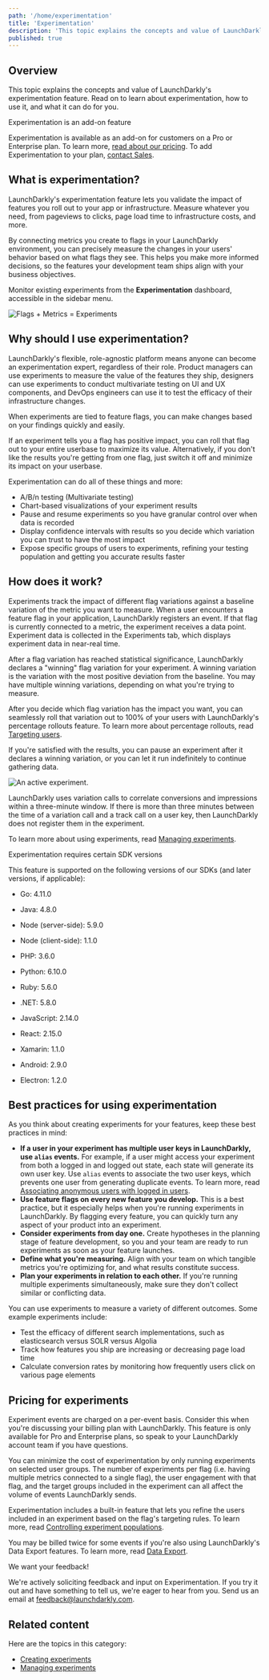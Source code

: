 ```yaml
---
path: '/home/experimentation'
title: 'Experimentation'
description: 'This topic explains the concepts and value of LaunchDarkly''s experimentation feature. In LaunchDarkly, the combination of metrics and flags is an experiment. Experiments let you measure the effect of flags on users by mapping them to the metrics your team cares about.'
published: true
---
```


## Overview

This topic explains the concepts and value of LaunchDarkly's experimentation feature. Read on to learn about experimentation, how to use it, and what it can do for you.

<Callout intent="primary">
  <CalloutTitle>Experimentation is an add-on feature</CalloutTitle>
  <CalloutDescription>

Experimentation is available as an add-on for customers on a Pro or Enterprise plan. To learn more, [read about our pricing](https://launchdarkly.com/pricing/). To add Experimentation to your plan, [contact Sales](https://launchdarkly.com/contact-sales/).

  </CalloutDescription>
</Callout>

## What is experimentation?

LaunchDarkly's experimentation feature lets you validate the impact of features you roll out to your app or infrastructure. Measure whatever you need, from pageviews to clicks, page load time to infrastructure costs, and more.

By connecting metrics you create to flags in your LaunchDarkly environment, you can precisely measure the changes in your users' behavior based on what flags they see. This helps you make more informed decisions, so the features your development team ships align with your business objectives.

Monitor existing experiments from the **Experimentation** dashboard, accessible in the sidebar menu.

![Flags + Metrics = Experiments](../../images/experiment-splash-image.png)

## Why should I use experimentation?

LaunchDarkly's flexible, role-agnostic platform means anyone can become an experimentation expert, regardless of their role. Product managers can use experiments to measure the value of the features they ship, designers can use experiments to conduct multivariate testing on UI and UX components, and DevOps engineers can use it to test the efficacy of their infrastructure changes.

When experiments are tied to feature flags, you can make changes based on your findings quickly and easily.

If an experiment tells you a flag has positive impact, you can roll that flag out to your entire userbase to maximize its value. Alternatively, if you don't like the results you're getting from one flag, just switch it off and minimize its impact on your userbase.

Experimentation can do all of these things and more:

- A/B/n testing (Multivariate testing)
- Chart-based visualizations of your experiment results
- Pause and resume experiments so you have granular control over when data is recorded
- Display confidence intervals with results so you decide which variation you can trust to have the most impact
- Expose specific groups of users to experiments, refining your testing population and getting you accurate results faster

## How does it work?

Experiments track the impact of different flag variations against a baseline variation of the metric you want to measure. When a user encounters a feature flag in your application, LaunchDarkly registers an event. If that flag is currently connected to a metric, the experiment receives a data point. Experiment data is collected in the Experiments tab, which displays experiment data in near-real time.

After a flag variation has reached statistical significance, LaunchDarkly declares a "winning" flag variation for your experiment. A winning variation is the variation with the most positive deviation from the baseline. You may have multiple winning variations, depending on what you're trying to measure.

After you decide which flag variation has the impact you want, you can seamlessly roll that variation out to 100% of your users with LaunchDarkly's percentage rollouts feature. To learn more about percentage rollouts, read [Targeting users](/home/flags/targeting-users).

If you're satisfied with the results, you can pause an experiment after it declares a winning variation, or you can let it run indefinitely to continue gathering data.


![An active experiment.](../../images/experiment-chart.png)

LaunchDarkly uses variation calls to correlate conversions and impressions within a three-minute window. If there is more than three minutes between the time of a variation call and a track call on a user key, then LaunchDarkly does not register them in the experiment.

To learn more about using experiments, read [Managing experiments](/home/experimentation/managing).

<Callout intent="info">
<CalloutTitle>Experimentation requires certain SDK versions</CalloutTitle>
<CalloutDescription>

This feature is supported on the following versions of our SDKs (and later versions, if applicable):

* Go: 4.11.0

* Java: 4.8.0

* Node (server-side): 5.9.0

* Node (client-side): 1.1.0

* PHP: 3.6.0

* Python: 6.10.0

* Ruby: 5.6.0

* .NET: 5.8.0

* JavaScript: 2.14.0

* React: 2.15.0

* Xamarin: 1.1.0

* Android: 2.9.0

* Electron: 1.2.0

</CalloutDescription>
</Callout>

## Best practices for using experimentation

As you think about creating experiments for your features, keep these best practices in mind:

- **If a user in your experiment has multiple user keys in LaunchDarkly, use `alias` events.** For example, if a user might access your experiment from both a logged in and logged out state, each state will generate its own user key. Use `alias` events to associate the two user keys, which prevents one user from generating duplicate events. To learn more, read [Associating anonymous users with logged in users](/home/users/anonymous-users#associating-anonymous-users-with-logged-in-users).
- **Use feature flags on every new feature you develop.** This is a best practice, but it especially helps when you're running experiments in LaunchDarkly. By flagging every feature, you can quickly turn any aspect of your product into an experiment.
- **Consider experiments from day one.** Create hypotheses in the planning stage of feature development, so you and your team are ready to run experiments as soon as your feature launches.
- **Define what you're measuring.** Align with your team on which tangible metrics you're optimizing for, and what results constitute success.
- **Plan your experiments in relation to each other.** If you're running multiple experiments simultaneously, make sure they don't collect similar or conflicting data.

You can use experiments to measure a variety of different outcomes. Some example experiments include:

- Test the efficacy of different search implementations, such as elasticsearch versus SOLR versus Algolia
- Track how features you ship are increasing or decreasing page load time
- Calculate conversion rates by monitoring how frequently users click on various page elements

## Pricing for experiments

Experiment events are charged on a per-event basis. Consider this when you're discussing your billing plan with LaunchDarkly. This feature is only available for Pro and Enterprise plans, so speak to your LaunchDarkly account team if you have questions.

You can minimize the cost of experimentation by only running experiments on selected user groups.
The number of experiments per flag (i.e. having multiple metrics connected to a single flag), the user engagement with that flag, and the target groups included in the experiment can all affect the volume of events LaunchDarkly sends.

Experimentation includes a built-in feature that lets you refine the users included in an experiment based on the flag's targeting rules. To learn more, read [Controlling experiment populations](/home/experimentation/populations).

You may be billed twice for some events if you're also using LaunchDarkly's Data Export features. To learn more, read [Data Export](/home/data-export).

<Callout intent="info">
  <CalloutTitle>We want your feedback!</CalloutTitle>
  <CalloutDescription>

We're actively soliciting feedback and input on Experimentation. If you try it out and have something to tell us,
we're eager to hear from you. Send us an email at [feedback@launchdarkly.com](mailto:feedback@launchdarkly.com).

  </CalloutDescription>
</Callout>

## Related content

Here are the topics in this category:

- [Creating experiments](/home/experimentation/create)
- [Managing experiments](/home/experimentation)
